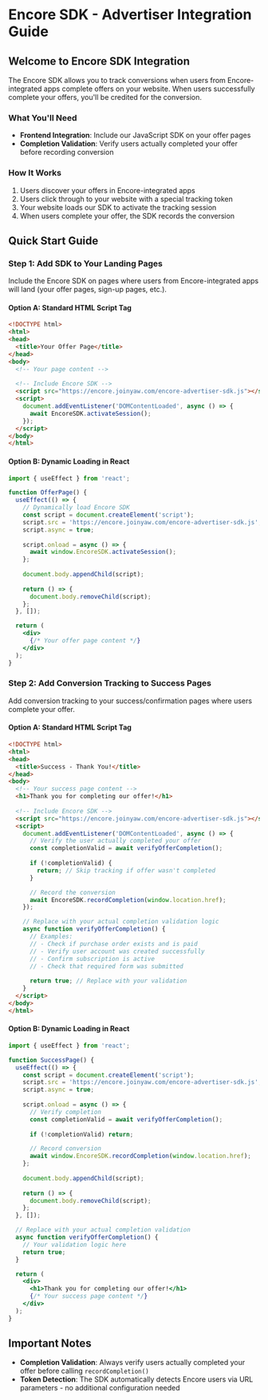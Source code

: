 # Encore SDK - Advertiser Integration Guide

## Welcome to Encore SDK Integration

The Encore SDK allows you to track conversions when users from Encore-integrated apps complete offers on your website. When users successfully complete your offers, you'll be credited for the conversion.

### What You'll Need
- **Frontend Integration**: Include our JavaScript SDK on your offer pages
- **Completion Validation**: Verify users actually completed your offer before recording conversion

### How It Works
1. Users discover your offers in Encore-integrated apps
2. Users click through to your website with a special tracking token
3. Your website loads our SDK to activate the tracking session  
4. When users complete your offer, the SDK records the conversion

## Quick Start Guide

### Step 1: Add SDK to Your Landing Pages

Include the Encore SDK on pages where users from Encore-integrated apps will land (your offer pages, sign-up pages, etc.).

#### Option A: Standard HTML Script Tag
```html
<!DOCTYPE html>
<html>
<head>
  <title>Your Offer Page</title>
</head>
<body>
  <!-- Your page content -->
  
  <!-- Include Encore SDK -->
  <script src="https://encore.joinyaw.com/encore-advertiser-sdk.js"></script>
  <script>
    document.addEventListener('DOMContentLoaded', async () => {
      await EncoreSDK.activateSession();
    });
  </script>
</body>
</html>
```

#### Option B: Dynamic Loading in React
```jsx
import { useEffect } from 'react';

function OfferPage() {
  useEffect(() => {
    // Dynamically load Encore SDK
    const script = document.createElement('script');
    script.src = 'https://encore.joinyaw.com/encore-advertiser-sdk.js';
    script.async = true;
    
    script.onload = async () => {
      await window.EncoreSDK.activateSession();
    };
    
    document.body.appendChild(script);
    
    return () => {
      document.body.removeChild(script);
    };
  }, []);

  return (
    <div>
      {/* Your offer page content */}
    </div>
  );
}
```

### Step 2: Add Conversion Tracking to Success Pages

Add conversion tracking to your success/confirmation pages where users complete your offer.

#### Option A: Standard HTML Script Tag
```html
<!DOCTYPE html>
<html>
<head>
  <title>Success - Thank You!</title>
</head>
<body>
  <!-- Your success page content -->
  <h1>Thank you for completing our offer!</h1>
  
  <!-- Include Encore SDK -->
  <script src="https://encore.joinyaw.com/encore-advertiser-sdk.js"></script>
  <script>
    document.addEventListener('DOMContentLoaded', async () => {
      // Verify the user actually completed your offer
      const completionValid = await verifyOfferCompletion();
      
      if (!completionValid) {
        return; // Skip tracking if offer wasn't completed
      }

      // Record the conversion
      await EncoreSDK.recordCompletion(window.location.href);
    });

    // Replace with your actual completion validation logic
    async function verifyOfferCompletion() {
      // Examples:
      // - Check if purchase order exists and is paid
      // - Verify user account was created successfully  
      // - Confirm subscription is active
      // - Check that required form was submitted
      
      return true; // Replace with your validation
    }
  </script>
</body>
</html>
```

#### Option B: Dynamic Loading in React
```jsx
import { useEffect } from 'react';

function SuccessPage() {
  useEffect(() => {
    const script = document.createElement('script');
    script.src = 'https://encore.joinyaw.com/encore-advertiser-sdk.js';
    script.async = true;
    
    script.onload = async () => {
      // Verify completion
      const completionValid = await verifyOfferCompletion();
      
      if (!completionValid) return;

      // Record conversion
      await window.EncoreSDK.recordCompletion(window.location.href);
    };
    
    document.body.appendChild(script);
    
    return () => {
      document.body.removeChild(script);
    };
  }, []);

  // Replace with your actual completion validation
  async function verifyOfferCompletion() {
    // Your validation logic here
    return true;
  }

  return (
    <div>
      <h1>Thank you for completing our offer!</h1>
      {/* Your success page content */}
    </div>
  );
}
```

## Important Notes

- **Completion Validation**: Always verify users actually completed your offer before calling `recordCompletion()`
- **Token Detection**: The SDK automatically detects Encore users via URL parameters - no additional configuration needed
